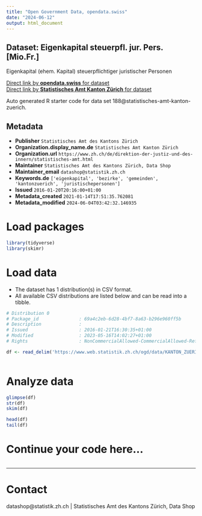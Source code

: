 ```yaml
---
title: "Open Government Data, opendata.swiss"
date: "2024-06-12"
output: html_document
---
```


## Dataset: Eigenkapital steuerpfl. jur. Pers. [Mio.Fr.]

Eigenkapital (ehem. Kapital) steuerpflichtiger juristischer Personen

[Direct link by **opendata.swiss** for dataset](https://opendata.swiss/de/dataset/eigenkapital-steuerpfl-jur-pers-mio-fr)<br>
[Direct link by **Statistisches Amt Kanton Zürich** for dataset](https://www.zh.ch/de/politik-staat/gemeinden/gemeindeportraet.html)

Auto generated R starter code for data set 188@statistisches-amt-kanton-zuerich.

## Metadata

- **Publisher** `Statistisches Amt des Kantons Zürich`
- **Organization.display_name.de** `Statistisches Amt Kanton Zürich`
- **Organization.url** `https://www.zh.ch/de/direktion-der-justiz-und-des-innern/statistisches-amt.html`
- **Maintainer** `Statistisches Amt des Kantons Zürich, Data Shop`
- **Maintainer_email** `datashop@statistik.zh.ch`
- **Keywords.de** `['eigenkapital', 'bezirke', 'gemeinden', 'kantonzuerich', 'juristischepersonen']`
- **Issued** `2016-01-20T20:16:00+01:00`
- **Metadata_created** `2021-01-14T17:51:35.762081`
- **Metadata_modified** `2024-06-04T03:42:32.146935`


# Load packages

```r

library(tidyverse)
library(skimr)

```

# Load data

-   The dataset has 1 distribution(s) in CSV format.
-   All available CSV distributions are listed below and can be read into a tibble.

```r

# Distribution 0
# Package_id               : 69a4c2eb-6d28-4bf7-8a63-b296e960ff5b
# Description              : 
# Issued                   : 2016-01-21T16:30:35+01:00
# Modified                 : 2023-05-16T14:02:27+01:00
# Rights                   : NonCommercialAllowed-CommercialAllowed-ReferenceRequired

df <- read_delim('https://www.web.statistik.zh.ch/ogd/data/KANTON_ZUERICH_280.csv')



```

# Analyze data

```r

glimpse(df)
str(df)
skim(df)

head(df)
tail(df)

```

# Continue your code here...

```r

```

------------------------------------------------------------------------

# Contact

datashop@statistik.zh.ch | Statistisches Amt des Kantons Zürich, Data Shop
